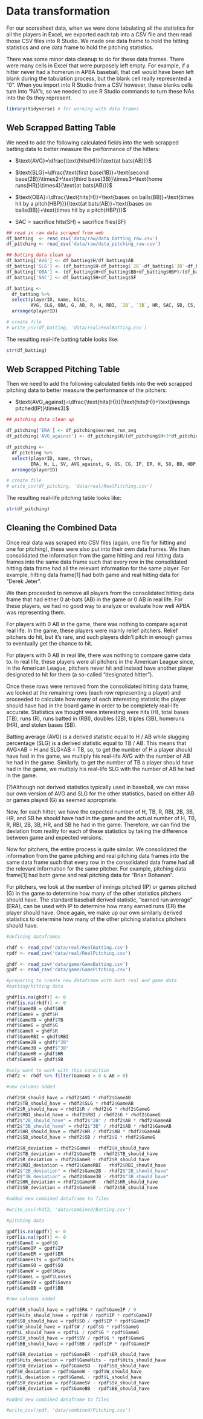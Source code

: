 # Data transformation

For our scoresheet data, when we were done tabulating all the statistics for all the players in Excel, we exported each tab into a CSV file and then read those CSV files into R Studio.  We made one data frame to hold the hitting statistics and one data frame to hold the pitching statistics.  
  
There was some minor data cleanup to do for these data frames.  There were many cells in Excel that were purposely left empty.  For example, if a hitter never had a homerun in APBA baseball, that cell would have been left blank during the tabulation process, but the blank cell really represented a “0”.
When you import into R Studio from a CSV however, these blanks cells turn into “NA”s, so we needed to use R Studio commands to turn these NAs into the 0s they represent.  

```r
library(tidyverse) # for working with data frames
```

## Web Scrapped Batting Table

We need to add the following calculated fields into the web scrapped batting data to better measure the performance of the hitters:

- $\text{AVG}=\dfrac{\text{hits(H)}}{\text{at bats(AB)}}$

- $\text{SLG}=\dfrac{\text{first base(1B)}+\text{second base(2B)}\times2+\text{third base(3B)}\times3+\text{home runs(HR)}\times4}{\text{at bats(AB)}}$

- $\text{OBA}=\dfrac{\text{hits(H)}+\text{bases on balls(BB)}+\text{times hit by a pitch(HBP)}}{\text{at bats(AB)}+\text{bases on balls(BB)}+\text{times hit by a pitch(HBP)}}$

- $\text{SAC}=\text{sacrifice hits(SH)}+\text{sacrifice flies(SF)}$

```r

## read in raw data scraped from web
df_batting  <- read_csv('data/raw/data_batting_raw.csv')
df_pitching <- read_csv('data/raw/data_pitching_raw.csv')

## batting data clean up
df_batting['AVG'] <- df_batting$H/df_batting$AB
df_batting['SLG'] <- (df_batting$H-df_batting$`2B`-df_batting$`3B`-df_batting$HR+2*df_batting$`2B`+3*df_batting$`3B`+4*df_batting$HR)/df_batting$AB
df_batting['OBA'] <- (df_batting$H+df_batting$BB+df_batting$HBP)/(df_batting$AB+df_batting$BB+df_batting$HBP)
df_batting['SAC'] <- df_batting$SH+df_batting$SF

df_batting <- 
  df_batting %>% 
  select(playerID, name, hits, 
         AVG, SLG, OBA, G, AB, R, H, RBI, `2B`, `3B`, HR, SAC, SB, CS, SO, BB, HBP, TB) %>% 
  arrange(playerID)

# create file
# write_csv(df_batting, 'data/real/RealBatting.csv')
```

The resulting real-life batting table looks like:

```r
str(df_batting)
```

## Web Scrapped Pitching Table

Then we need to add the following calculated fields into the web scrapped pitching data to better measure the performance of the pitchers:

- $\text{AVG_against}=\dfrac{\text{hits(H)}}{\text{hits(H)}+\text{innings pitched(IP)}\times3}$


```r
## pitching data clean up

df_pitching['ERA'] <- df_pitching$earned_run_avg
df_pitching['AVG_against'] <- df_pitching$H/(df_pitching$H+3*df_pitching$IP)

df_pitching <- 
  df_pitching %>% 
  select(playerID, name, throws, 
         ERA, W, L, SV, AVG_against, G, GS, CG, IP, ER, H, SO, BB, HBP, WP, BK) %>% 
  arrange(playerID)

# create file
# write_csv(df_pitching, 'data/real/RealPitching.csv')

```

The resulting real-life pitching table looks like:

```r
str(df_pitching)
```

## Cleaning the Combined Data

Once real data was scraped into CSV files (again, one file for hitting and one for pitching), these were also put into their own data frames.  We then consolidated the information from the game hitting and real hitting data frames into the same data frame such that every row in the consolidated hitting data frame had all the relevant information for the same player.  For example, hitting data frame[1] had both game and real hitting data for “Derek Jeter”.  

We then proceeded to remove all players from the consolidated hitting data frame that had either 0 at-bats (AB) in the game or 0 AB in real life. For these players, we had no good way to analyze or evaluate how well APBA was representing them.  

For players with 0 AB in the game, there was nothing to compare against real life.  In the game, these players were mainly relief pitchers. Relief pitchers do hit, but it’s rare, and such players didn’t pitch in enough games to eventually get the chance to hit.  
 
For players with 0 AB in real life, there was nothing to compare game data to.  In real life, these players were all pitchers in the American League since, in the American League, pitchers never hit and instead have another player designated to hit for them (a so-called “designated hitter”).  

Once these rows were removed from the consolidated hitting data frame, we looked at the remaining rows (each row representing a player) and proceeded to calculate how many of each interesting statistic the player should have had in the board game in order to be completely real-life accurate.  Statistics we thought were interesting were hits (H), total bases (TB), runs (R), runs batted in (RBI), doubles (2B), triples (3B), homeruns (HR), and stolen bases (SB).  

Batting average (AVG) is a derived statistic equal to H / AB while slugging percentage (SLG) is a derived statistic equal to TB / AB.  This means that AVG$\times$AB = H and SLG$\times$AB = TB, so, to get the number of H a player should have had in the game, we multiply his real-life AVG with the number of AB he had in the game.  Similarly, to get the number of TB a player should have had in the game, we multiply his real-life SLG with the number of AB he had in the game.

(?)Although not derived statistics typically used in baseball, we can make our own version of AVG and SLG for the other statistics, based on either AB or games played (G) as seemed appropriate.

Now, for each hitter, we have the expected number of H, TB, R, RBI, 2B, 3B, HR, and SB he should have had in the game and the actual number of H, TB, R, RBI, 2B, 3B, HR, and SB he had in the game.  Therefore, we can find the deviation from reality for each of these statistics by taking the difference between game and expected versions.  

Now for pitchers, the entire process is quite similar.  We consolidated the information from the game pitching and real pitching data frames into the same data frame such that every row in the consolidated data frame had all the relevant information for the same pitcher.  For example, pitching data frame[1] had both game and real pitching data for “Brian Bohanon”.   

For pitchers, we look at the number of innings pitched (IP) or games pitched (G) in the game to determine how many of the other statistics pitchers should have.  The standard baseball derived statistic, “earned run average” (ERA), can be used with IP to determine how many earned runs (ER) the player should have.  Once again, we make up our own similarly derived statistics to determine how many of the other pitching statistics pitchers should have.

```r

#defining dataframes

rhdf <- read_csv('data/real/RealBatting.csv')
rpdf <- read_csv('data/real/RealPitching.csv')

ghdf <- read_csv('data/game/GameBatting.csv')
gpdf <- read_csv('data/game/GamePitching.csv')

#preparing to create new dataframe with both real and game data 
#batting/hitting data

ghdf[is.na(ghdf)] <- 0
rhdf[is.na(rhdf)] <- 0
rhdf$GameAB = ghdf$AB
rhdf$GameH = ghdf$H
rhdf$GameTB = ghdf$TB
rhdf$GameG = ghdf$G
rhdf$GameR = ghdf$R
rhdf$GameRBI = ghdf$RBI
rhdf$Game2B = ghdf$"2B"
rhdf$Game3B = ghdf$"3B"
rhdf$GameHR = ghdf$HR
rhdf$GameSB = ghdf$SB

#only want to work with this condition
rhdf2 <- rhdf %>% filter(GameAB > 0 & AB > 0)

#new columns added

rhdf2$H_should_have = rhdf2$AVG * rhdf2$GameAB
rhdf2$TB_should_have = rhdf2$SLG * rhdf2$GameAB
rhdf2$R_should_have = rhdf2$R / rhdf2$G * rhdf2$GameG
rhdf2$RBI_should_have = rhdf2$RBI / rhdf2$G * rhdf2$GameG
rhdf2$"2B_should_have" = rhdf2$"2B" / rhdf2$AB * rhdf2$GameAB
rhdf2$"3B_should_have" = rhdf2$"3B" / rhdf2$AB * rhdf2$GameAB
rhdf2$HR_should_have = rhdf2$HR / rhdf2$AB * rhdf2$GameAB
rhdf2$SB_should_have = rhdf2$SB / rhdf2$G * rhdf2$GameG

rhdf2$H_deviation = rhdf2$GameH - rhdf2$H_should_have
rhdf2$TB_deviation = rhdf2$GameTB - rhdf2$TB_should_have
rhdf2$R_deviation = rhdf2$GameR - rhdf2$R_should_have
rhdf2$RBI_deviation = rhdf2$GameRBI - rhdf2$RBI_should_have
rhdf2$"2B_deviation" = rhdf2$Game2B - rhdf2$"2B_should_have"
rhdf2$"3B_deviation" = rhdf2$Game3B - rhdf2$"3B_should_have"
rhdf2$HR_deviation = rhdf2$GameHR - rhdf2$HR_should_have
rhdf2$SB_deviation = rhdf2$GameSB - rhdf2$SB_should_have

#added new combined dataframe to files

#write_csv(rhdf2, 'data/combined/Batting.csv')

#pitching data

gpdf[is.na(gpdf)] <- 0
rpdf[is.na(rpdf)] <- 0
rpdf$GameG = gpdf$G
rpdf$GameIP = gpdf$IP
rpdf$GameER = gpdf$ER
rpdf$GameHits = gpdf$Hits
rpdf$GameSO = gpdf$SO
rpdf$GameW = gpdf$Wins
rpdf$GameL = gpdf$Losses
rpdf$GameSV = gpdf$Saves
rpdf$GameBB = gpdf$BB

#new columns added

rpdf$ER_should_have = rpdf$ERA * rpdf$GameIP / 9
rpdf$Hits_should_have = rpdf$H / rpdf$IP * rpdf$GameIP
rpdf$SO_should_have = rpdf$SO / rpdf$IP * rpdf$GameIP
rpdf$W_should_have = rpdf$W / rpdf$G * rpdf$GameG
rpdf$L_should_have = rpdf$L / rpdf$G * rpdf$GameG
rpdf$SV_should_have = rpdf$SV / rpdf$G * rpdf$GameG
rpdf$BB_should_have = rpdf$BB / rpdf$IP * rpdf$GameIP

rpdf$ER_deviation = rpdf$GameER - rpdf$ER_should_have
rpdf$Hits_deviation = rpdf$GameHits - rpdf$Hits_should_have
rpdf$SO_deviation = rpdf$GameSO - rpdf$SO_should_have
rpdf$W_deviation = rpdf$GameW - rpdf$W_should_have
rpdf$L_deviation = rpdf$GameL - rpdf$L_should_have
rpdf$SV_deviation = rpdf$GameSV - rpdf$SV_should_have
rpdf$BB_deviation = rpdf$GameBB - rpdf$BB_should_have

#added new combined dataframe to files

#write_csv(rpdf, 'data/combined/Pitching.csv')

```

